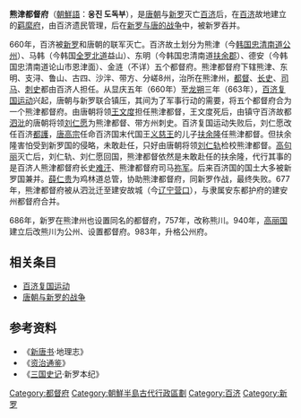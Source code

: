 {{朝鲜历史}}
'''熊津都督府'''（[[朝鮮語|朝鮮語]]：'''웅진 도독부'''），是[[唐朝|唐朝]]与[[新罗|新罗]]灭亡[[百济|百济]]后，在[[百济|百济]]故地建立的[[羁縻府|羁縻府]]，由百济遗民管理，后在[[唐朝与新罗的战争|新罗与唐的战争]]中，被新罗吞并。

660年，百济被[[新罗|新罗]]和唐朝的联军灭亡。百济故土划分为熊津（今[[韩国|韩国]][[忠清南道|忠清南道]][[公州|公州]]）、马韩（今韩国[[全罗北道|全罗北道]]益山）、东明（今韩国忠清南道[[扶余郡|扶余郡]]）、德安（今韩国忠清南道论山市恩津面）、金涟（不详）五个都督府。熊津都督府下辖熊津、东明、支浔、鲁山、古四、沙泮、带方、分嵯8州，治所在熊津州，[[都督|都督]]、[[长史|长史]]、[[司马|司马]]、[[刺史|刺史]]都由百济人担任。从显庆五年（660年）至[[龙朔|龙朔]]三年（663年），[[百济复国运动|百济复国运动]]兴起，唐朝与新罗联合镇压，其间为了军事行动的需要，将五个都督府合为一个熊津都督府。由唐朝将领[[王文度_(唐朝)|王文度]]担任熊津都督，王文度死后，由镇守百济故都[[泗沘|泗沘]]的唐朝将领[[刘仁愿|刘仁愿]]为熊津都督、带方州刺史。百济复国运动失败后，刘仁愿改任百济[[都護|都護]]，[[唐高宗|唐高宗]]任命百济国末代国王[[义慈王|义慈王]]的儿子[[扶余隆|扶余隆]]任熊津都督。但扶余隆害怕受到新罗国的侵略，未敢赴任，只好由唐朝将领[[刘仁轨|刘仁轨]]检校熊津都督。[[高句丽|高句丽]]灭亡后，刘仁轨、刘仁愿回国，熊津都督依然是未敢赴任的扶余隆，代行其事的是百济人熊津都督府长史[[难汗|难汗]]、熊津都督府司马[[祢军|祢军]]。后来百济国的国土大多被新罗国兼并。[[薛仁贵|薛仁贵]]为鸡林道总管，协助熊津都督府，同新罗作战，最终失败。677年，熊津都督府被从泗沘迁至建安故城（今[[辽宁|辽宁]][[营口|营口]]），与隶属安东都护府的建安州都督府合并。

686年，新罗在熊津州也设置同名的都督府，757年，改称熊川。940年，[[高麗|高丽国]]建立后改熊川为公州、设置都督府。983年，升格公州府。

==相关条目==
*[[百济复国运动|百济复国运动]]
*[[唐朝与新罗的战争|唐朝与新罗的战争]]

== 参考资料 ==
*《[[新唐书|新唐书]]·地理志》
*《[[资治通鉴|资治通鉴]]》
*《[[三国史记|三国史记]]·新罗本纪》

{{DEFAULTSORT:X}}
[[Category:都督府|Category:都督府]]
[[Category:朝鮮半島古代行政區劃|Category:朝鮮半島古代行政區劃]]
[[Category:百济|Category:百济]]
[[Category:新罗|Category:新罗]]